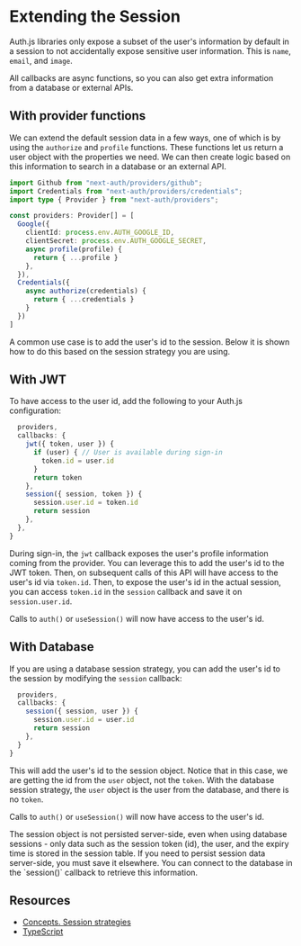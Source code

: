 
# Extending the Session

Auth.js libraries only expose a subset of the user's information by default in a session to not accidentally expose sensitive user information.
This is `name`, `email`, and `image`.

<Callout type="info">
  All callbacks are async functions, so you can also get extra information from
  a database or external APIs.
</Callout>

## With provider functions

We can extend the default session data in a few ways, one of which is by using the `authorize` and `profile` functions. These functions let us return a user object with the properties we need. We can then create logic based on this information to search in a database or an external API.

```ts
import Github from "next-auth/providers/github";
import Credentials from "next-auth/providers/credentials";
import type { Provider } from "next-auth/providers";

const providers: Provider[] = [
  Google({
    clientId: process.env.AUTH_GOOGLE_ID,
    clientSecret: process.env.AUTH_GOOGLE_SECRET,
    async profile(profile) {
      return { ...profile }
    },            
  }),
  Credentials({
    async authorize(credentials) {    
      return { ...credentials }
    }
  })
]
```

A common use case is to add the user's id to the session. Below it is shown how to do this based on the session strategy you are using.

## With JWT

To have access to the user id, add the following to your Auth.js configuration:

```ts filename="auth.ts"
  providers,
  callbacks: {
    jwt({ token, user }) {
      if (user) { // User is available during sign-in
        token.id = user.id
      }
      return token
    },
    session({ session, token }) {
      session.user.id = token.id
      return session
    },
  },
}
```

During sign-in, the `jwt` callback exposes the user's profile information coming from the provider.
You can leverage this to add the user's id to the JWT token. Then, on subsequent calls of this API will have access to the user's id via `token.id`.
Then, to expose the user's id in the actual session, you can access `token.id` in the `session` callback and save it on `session.user.id`.

Calls to `auth()` or `useSession()` will now have access to the user's id.

## With Database

If you are using a database session strategy, you can add the user's id to the session by modifying the `session` callback:

```ts filename="auth.ts"
  providers,
  callbacks: {
    session({ session, user }) {
      session.user.id = user.id
      return session
    },
  }
}
```

This will add the user's id to the session object. Notice that in this case, we are getting the id from the `user` object, not the `token`.
With the database session strategy, the `user` object is the user from the database, and there is no `token`.

Calls to `auth()` or `useSession()` will now have access to the user's id.

<Callout type="warning">
  The session object is not persisted server-side, even when using database
  sessions - only data such as the session token (id), the user, and the expiry
  time is stored in the session table. If you need to persist session data
  server-side, you must save it elsewhere. You can connect to the database in
  the `session()` callback to retrieve this information.
</Callout>

## Resources

- [Concepts. Session strategies](/concepts/session-strategies)
- [TypeScript](/getting-started/typescript)
